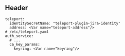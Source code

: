 ## Header

```var
teleport:
  identitySecretName: "teleport-plugin-jira-identity"
  address: <Var name="teleport-address"/>
# /etc/teleport.yaml
auth_service:
  # ...
  ca_key_params:
    keyring: <Var name="keyring"/>
```
